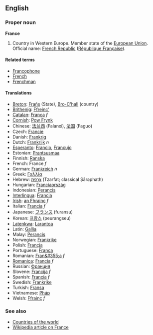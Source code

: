==English==
===Proper noun===
'''France'''

# Country in Western Europe. Member state of the [[European Union]]. Official name: [[French Republic]] ([[République Française]]).

====Related terms====
*[[Francophone]]
*[[French]]
*[[Frenchman]]

====Translations====
*[[Breton]]: [[Frañs]] (State), [[Bro-C'hall]] (country)
*[[Brithenig]]: [[Ffreinc']]
*[[Catalan]]: [[França]] ''f''
*[[Cornish]]: [[Pow Frynk]]
*Chinese: [[法兰西]] (Falanxi), [[法国]] (Faguo)
*Czech: [[Francie]]
*Danish: [[Frankrig]]
*Dutch: [[Frankrijk]] ''n''
*[[Esperanto]]: [[Francio]], [[Francujo]]
*Estonian: [[Prantsusmaa]]
*Finnish: [[Ranska]]
*French: France ''f''
*German: [[Frankreich]] ''n''
*Greek: [[Γαλλία]]
*Hebrew: [[צרפת|צָרְפַת]] (Tzarfat; classical Ṣārəphath)
*Hungarian: [[Franciaország]]
*Indonesian: [[Perancis]]
*[[Interlingua]]: [[Francia]]
*[[Irish]]: [[an Fhrainc]] ''f''
*Italian: [[Francia]] ''f''
*Japanese: [[フランス]] (furansu)
*Korean: [[프랑스]] (peurangseu)
*[[Latenkwa]]: [[Larantoa]]
*Latin: [[Gallia]]
*Malay: [[Perancis]]
*Norwegian: [[Frankrike]]
*Polish: [[Francja]]
*Portuguese: [[França]]
*Romanian: [[Fran&#355;a]] ''f''
*[[Romanica]]: [[Francia]] ''f''
*Russian: [[Франция]]
*Slovene: [[Francija]] ''f''
*Spanish: [[Francia]] ''f''
*Swedish: [[Frankrike]]
*Turkish: [[Fransa]]
*Vietnamese: [[Pháp]]
*Welsh: [[Ffrainc]] ''f''

===See also===
*[[Countries of the world]]
*[[w:France|Wikipedia article on France]]
